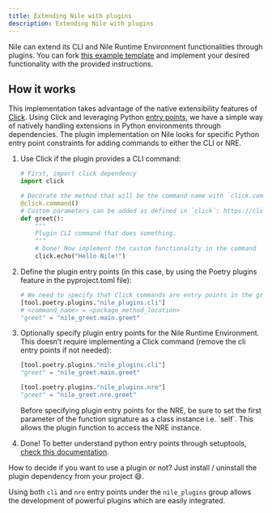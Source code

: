 ```yaml
---
title: Extending Nile with plugins
description: Extending Nile with plugins
---
```


Nile can extend its CLI and Nile Runtime Environment functionalities through plugins. You can fork [this example template](https://github.com/franalgaba/nile-plugin-example) and implement your desired functionality with the provided instructions.

## How it works

This implementation takes advantage of the native extensibility features of [Click](https://click.palletsprojects.com/). Using Click and leveraging Python [entry points](https://packaging.python.org/en/latest/specifications/entry-points/), we have a simple way of natively handling extensions in Python environments through dependencies. The plugin implementation on Nile looks for specific Python entry point constraints for adding commands to either the CLI or NRE.

1. Use Click if the plugin provides a CLI command:

   ```python
   # First, import click dependency
   import click

   # Decorate the method that will be the command name with `click.command`
   @click.command()
   # Custom parameters can be added as defined in `click`: https://click.palletsprojects.com/en/7.x/options/
   def greet():
       """
       Plugin CLI command that does something.
       """
       # Done! Now implement the custom functionality in the command
       click.echo("Hello Nile!")
   ```

2. Define the plugin entry points (in this case, by using the Poetry plugins feature in the pyproject.toml file):

   ```python
   # We need to specify that Click commands are entry points in the group `nile_plugins`
   [tool.poetry.plugins."nile_plugins.cli"]
   # <command_name> = <package_method_location>
   "greet" = "nile_greet.main.greet"
   ```

3. Optionally specify plugin entry points for the Nile Runtime Environment. This doesn’t require implementing a Click command (remove the cli entry points if not needed):

   ```python
   [tool.poetry.plugins."nile_plugins.cli"]
   "greet" = "nile_greet.main.greet"

   [tool.poetry.plugins."nile_plugins.nre"]
   "greet" = "nile_greet.nre.greet"
   ```
   <Callout>
   Before specifying plugin entry points for the NRE, be sure to set the first parameter of the function signature as a class instance i.e. `self`.
   </Callout>
   This allows the plugin function to access the NRE instance.

4. Done! To better understand python entry points through setuptools, [check this documentation](https://setuptools.pypa.io/en/latest/userguide/entry_point.html#entry-points-for-plugins).

How to decide if you want to use a plugin or not? Just install / uninstall the plugin dependency from your project 😄.

Using both `cli` and `nre` entry points under the `nile_plugins` group allows the development of powerful plugins which are easily integrated.
